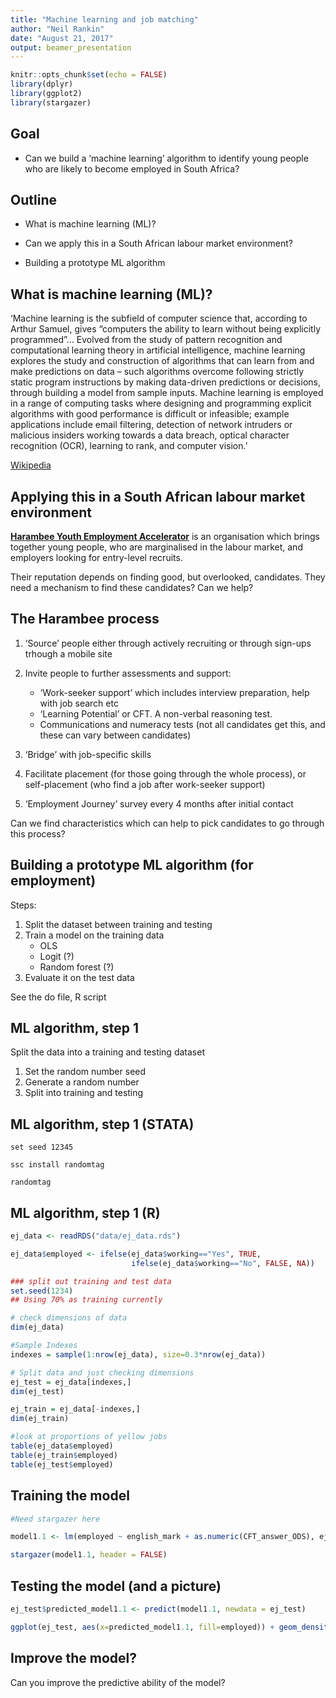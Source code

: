 ```yaml
---
title: "Machine learning and job matching"
author: "Neil Rankin"
date: "August 21, 2017"
output: beamer_presentation
---
```


```r
knitr::opts_chunk$set(echo = FALSE)
library(dplyr)
library(ggplot2)
library(stargazer)
```

## Goal

- Can we build a 'machine learning' algorithm to identify young people who are likely to become employed in South Africa?


## Outline

- What is machine learning (ML)?

- Can we apply this in a South African labour market environment?

- Building a prototype ML algorithm


## What is machine learning (ML)?

'Machine learning is the subfield of computer science that, according to Arthur Samuel, gives "computers the ability to learn without being explicitly programmed"... Evolved from the study of pattern recognition and computational learning theory in artificial intelligence, machine learning explores the study and construction of algorithms that can learn from and make predictions on data – such algorithms overcome following strictly static program instructions by making data-driven predictions or decisions, through building a model from sample inputs. Machine learning is employed in a range of computing tasks where designing and programming explicit algorithms with good performance is difficult or infeasible; example applications include email filtering, detection of network intruders or malicious insiders working towards a data breach, optical character recognition (OCR), learning to rank, and computer vision.'

[Wikipedia](https://en.wikipedia.org/wiki/Machine_learning)

## Applying this in a South African labour market environment

**[Harambee Youth Employment Accelerator](http://harambee.co.za/harambee/)** is an organisation which brings together young people, who are marginalised in the labour market, and employers looking for entry-level recruits.

Their reputation depends on finding good, but overlooked, candidates. They need a mechanism to find these candidates? Can we help?


## The Harambee process

1. 'Source' people either through actively recruiting or through sign-ups trhough a mobile site
2. Invite people to further assessments and support:

    + 'Work-seeker support' which includes interview preparation, help with job search etc
    + 'Learning Potential' or CFT. A non-verbal reasoning test.
    + Communications and numeracy tests (not all candidates get this, and these can vary between candidates)
3. 'Bridge' with job-specific skills
4. Facilitate placement (for those going through the whole process), or self-placement (who find a job after work-seeker support)
5. 'Employment Journey' survey every 4 months after initial contact

Can we find characteristics which can help to pick candidates to go through this process?

## Building a prototype ML algorithm (for employment)

Steps: 
 
 1. Split the dataset between training and testing
 2. Train a model on the training data
    + OLS
    + Logit (?)
    + Random forest (?)
 3. Evaluate it on the test data
 
See the do file, R script
 

## ML algorithm, step 1

Split the data into a training and testing dataset
 
1. Set the random number seed
2. Generate a random number
3. Split into training and testing

## ML algorithm, step 1 (STATA)

`set seed 12345` 

`ssc install randomtag` 

`randomtag` 

## ML algorithm, step 1 (R)


```r

ej_data <- readRDS("data/ej_data.rds")

ej_data$employed <- ifelse(ej_data$working=="Yes", TRUE,
                           ifelse(ej_data$working=="No", FALSE, NA))


```

```r
### split out training and test data
set.seed(1234)
## Using 70% as training currently

# check dimensions of data
dim(ej_data) 

#Sample Indexes
indexes = sample(1:nrow(ej_data), size=0.3*nrow(ej_data))

# Split data and just checking dimensions
ej_test = ej_data[indexes,]
dim(ej_test)

ej_train = ej_data[-indexes,]
dim(ej_train)

#look at proportions of yellow jobs
table(ej_data$employed)
table(ej_train$employed)
table(ej_test$employed)
```


## Training the model

```r
#Need stargazer here

model1.1 <- lm(employed ~ english_mark + as.numeric(CFT_answer_ODS), ej_train)

stargazer(model1.1, header = FALSE)


```

## Testing the model (and a picture)

```r
ej_test$predicted_model1.1 <- predict(model1.1, newdata = ej_test)

ggplot(ej_test, aes(x=predicted_model1.1, fill=employed)) + geom_density(position = "identity", alpha=0.4) + scale_fill_manual(values=c("dark green", "yellow"))

```

## Improve the model?

Can you improve the predictive ability of the model?
